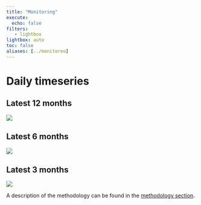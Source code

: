 ```yaml
---
title: "Monitoring"
execute:
  echo: false  
filters:
   - lightbox
lightbox: auto
toc: false
aliases: [../monitoreo]
---
```


# Daily timeseries

::: panel-tabset
## Latest 12 months

![](/images/plots/latest12.png){group="timeseries"}

## Latest 6 months

![](/images/plots/latest6.png){group="timeseries"}

## Latest 3 months

![](/images/plots/latest3.png){group="timeseries"}
:::

A description of the methodology can be found in the [methodology section](/methodology).
